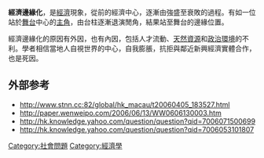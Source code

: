 {{Globalize}}

'''經濟邊緣化'''，是[[經濟|經濟]]現象，從前的經濟中心，逐漸由強盛至衰敗的過程。有如一位站於[[舞台|舞台]]中心的[[主角|主角]]，由台柱逐漸退演閒角，結果站至舞台的邊緣位置。

經濟邊緣化的原因有外因，也有內因，包括人才流動、[[天然資源|天然資源]]和[[政治環境|政治環境]]的不利。學者相信當地人自視世界的中心，自我膨脹，抗拒與鄰近新興經濟實體合作，也是死因。

==外部参考==
* http://www.stnn.cc:82/global/hk_macau/t20060405_183527.html{{dead link|date=2018年4月 |bot=InternetArchiveBot |fix-attempted=yes }}
* http://paper.wenweipo.com/2006/06/13/WW0606130003.htm {{Wayback|url=http://paper.wenweipo.com/2006/06/13/WW0606130003.htm |date=20080509191129 }}
* http://hk.knowledge.yahoo.com/question/question?qid=7006071500699{{dead link|date=2018年4月 |bot=InternetArchiveBot |fix-attempted=yes }}
* http://hk.knowledge.yahoo.com/question/question?qid=7006053101807{{dead link|date=2018年4月 |bot=InternetArchiveBot |fix-attempted=yes }}

{{经济学小作品}}

[[Category:社會問題|Category:社會問題]]
[[Category:經濟學|Category:經濟學]]